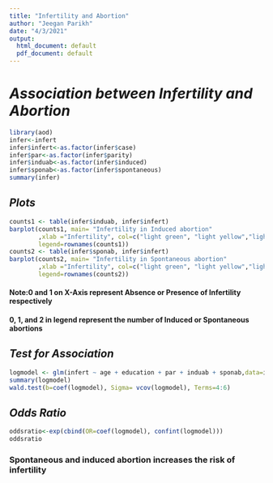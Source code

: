 ```yaml
---
title: "Infertility and Abortion"
author: "Jeegan Parikh"
date: "4/3/2021"
output:
  html_document: default
  pdf_document: default
---
```

# **_Association between Infertility and Abortion_**

```r
library(aod)
infer<-infert
infer$infert<-as.factor(infer$case)
infer$par<-as.factor(infer$parity)
infer$induab<-as.factor(infer$induced)
infer$sponab<-as.factor(infer$spontaneous)
summary(infer)
```

## *Plots*

```r
counts1 <- table(infer$induab, infer$infert)
barplot(counts1, main= "Infertility in Induced abortion" 
        ,xlab ="Infertility", col=c("light green", "light yellow","light blue"), 
        legend=rownames(counts1))
counts2 <- table(infer$sponab, infer$infert)
barplot(counts2, main= "Infertility in Spontaneous abortion" 
        ,xlab ="Infertility", col=c("light green", "light yellow","light blue"), 
        legend=rownames(counts2))
```

#### **Note:**0 and 1 on X-Axis represent Absence or Presence of Infertility respectively
           
#### 0, 1, and 2 in legend represent the number of Induced or Spontaneous abortions

## *Test for Association*

```r
logmodel <- glm(infert ~ age + education + par + induab + sponab,data=infer, family="binomial")
summary(logmodel)
wald.test(b=coef(logmodel), Sigma= vcov(logmodel), Terms=4:6)
```
## *Odds Ratio*
```r
oddsratio<-exp(cbind(OR=coef(logmodel), confint(logmodel)))
oddsratio
```

### **Spontaneous and induced abortion increases the risk of infertility**
